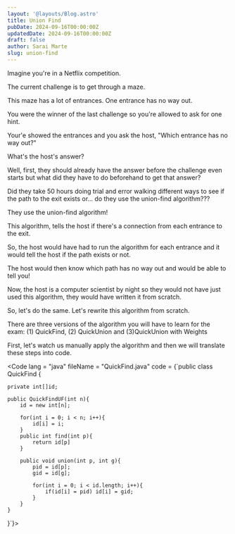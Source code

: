 ```yaml
---
layout: '@layouts/Blog.astro'
title: Union Find
pubDate: 2024-09-16T00:00:00Z 
updatedDate: 2024-09-16T00:00:00Z 
draft: false
author: Sarai Marte
slug: union-find
---
```



Imagine you're in a Netflix competition.

The current challenge is to get through a maze.

This maze has a lot of entrances. One entrance has no way out. 

You were the winner of the last challenge so you're allowed to ask for one hint. 

Your'e showed the entrances and you ask the host, "Which entrance has no way out?"

What's the host's answer?

Well, first, they should already have the answer before the challenge even starts but what did they have to do beforehand to get that answer?

Did they take 50 hours doing trial and error walking different ways to see if the path to the exit exists or... do they use the union-find algorithm???

They use the union-find algorithm!

This algorithm, tells the host if there's a connection from each entrance to the exit.

So, the host would have had to run the algorithm for each entrance and it would tell the host if the path exists or not.

The host would then know which path has no way out and would be able to tell you!

Now, the host is a computer scientist by night so they would not have just used this algorithm, they would have written it from scratch.

So, let's do the same. Let's rewrite this algorithm from scratch.

There are three versions of the algorithm you will have to learn for the exam: (1) QuickFind, (2) QuickUnion and (3)QuickUnion with Weights

First, let's watch us manually apply the algorithm and then we will translate these steps into code. 

<Code lang = "java" fileName = "QuickFind.java" code = 
{`public class QuickFind {

    private int[]id;

    public QuickFindUF(int n){
        id = new int[n];

        for(int i = 0; i < n; i++){
            id[i] = i;
        }
        public int find(int p){
            return id[p]
        }

        public void union(int p, int g){
            pid = id[p];
            gid = id[g];
            
            for(int i = 0; i < id.length; i++){
                if(id[i] = pid) id[i] = gid;
            }
        }
    }
}`}>
</Code>
